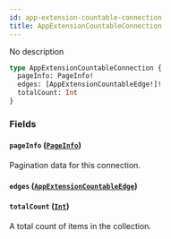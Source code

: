 ```yaml
---
id: app-extension-countable-connection
title: AppExtensionCountableConnection
---
```



No description

```graphql
type AppExtensionCountableConnection {
  pageInfo: PageInfo!
  edges: [AppExtensionCountableEdge!]!
  totalCount: Int
}
```


### Fields

#### `pageInfo` ([`PageInfo`](../../../developer/api-reference/objects/page-info))

Pagination data for this connection.


#### `edges` ([`AppExtensionCountableEdge`](../../../developer/api-reference/objects/app-extension-countable-edge))




#### `totalCount` ([`Int`](../../../developer/api-reference/scalars/int))

A total count of items in the collection.




